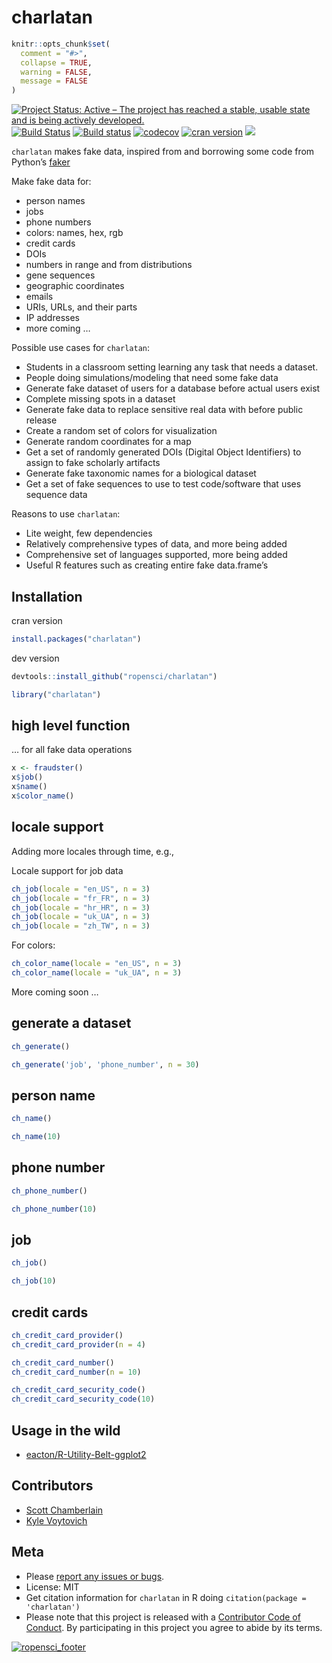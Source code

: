 charlatan
=========

```r
knitr::opts_chunk$set(
  comment = "#>",
  collapse = TRUE,
  warning = FALSE,
  message = FALSE
)
```

[![Project Status: Active – The project has reached a stable, usable state and is being actively developed.](http://www.repostatus.org/badges/latest/active.svg)](http://www.repostatus.org/#active)
[![Build Status](https://travis-ci.org/ropensci/charlatan.svg?branch=master)](https://travis-ci.org/ropensci/charlatan)
[![Build status](https://ci.appveyor.com/api/projects/status/s2r5ltp3kcmxyb49?svg=true)](https://ci.appveyor.com/project/sckott/charlatan)
[![codecov](https://codecov.io/gh/ropensci/charlatan/branch/master/graph/badge.svg)](https://codecov.io/gh/ropensci/charlatan)
[![cran version](https://www.r-pkg.org/badges/version/charlatan)](https://cran.r-project.org/package=charlatan)
[![](https://badges.ropensci.org/94_status.svg)](https://github.com/ropensci/onboarding/issues/94)

`charlatan` makes fake data, inspired from and borrowing some code from Python's [faker](https://github.com/joke2k/faker)

Make fake data for:

* person names
* jobs
* phone numbers
* colors: names, hex, rgb
* credit cards
* DOIs
* numbers in range and from distributions
* gene sequences
* geographic coordinates
* emails
* URIs, URLs, and their parts
* IP addresses
* more coming ...

Possible use cases for `charlatan`:

* Students in a classroom setting learning any task that needs a dataset.
* People doing simulations/modeling that need some fake data
* Generate fake dataset of users for a database before actual users exist
* Complete missing spots in a dataset
* Generate fake data to replace sensitive real data with before public release
* Create a random set of colors for visualization
* Generate random coordinates for a map
* Get a set of randomly generated DOIs (Digital Object Identifiers) to
assign to fake scholarly artifacts
* Generate fake taxonomic names for a biological dataset
* Get a set of fake sequences to use to test code/software that uses
sequence data

Reasons to use `charlatan`:

* Lite weight, few dependencies
* Relatively comprehensive types of data, and more being added
* Comprehensive set of languages supported, more being added
* Useful R features such as creating entire fake data.frame's

## Installation

cran version

```r
install.packages("charlatan")
```

dev version

```r
devtools::install_github("ropensci/charlatan")
```

```r
library("charlatan")
```

## high level function

... for all fake data operations

```r
x <- fraudster()
x$job()
x$name()
x$color_name()
```

## locale support

Adding more locales through time, e.g.,

Locale support for job data

```r
ch_job(locale = "en_US", n = 3)
ch_job(locale = "fr_FR", n = 3)
ch_job(locale = "hr_HR", n = 3)
ch_job(locale = "uk_UA", n = 3)
ch_job(locale = "zh_TW", n = 3)
```

For colors:

```r
ch_color_name(locale = "en_US", n = 3)
ch_color_name(locale = "uk_UA", n = 3)
```

More coming soon ...

## generate a dataset

```r
ch_generate()
```

```r
ch_generate('job', 'phone_number', n = 30)
```


## person name

```r
ch_name()
```

```r
ch_name(10)
```


## phone number

```r
ch_phone_number()
```

```r
ch_phone_number(10)
```

## job

```r
ch_job()
```

```r
ch_job(10)
```

## credit cards

```r
ch_credit_card_provider()
ch_credit_card_provider(n = 4)
```

```r
ch_credit_card_number()
ch_credit_card_number(n = 10)
```

```r
ch_credit_card_security_code()
ch_credit_card_security_code(10)
```

## Usage in the wild

- [eacton/R-Utility-Belt-ggplot2](https://github.com/eacton/R-Utility-Belt-ggplot2/blob/836a6bd303fbfde4a334d351e0d1c63f71c4ec68/furry_dataset.R)


## Contributors

* [Scott Chamberlain](https://github.com/sckott)
* [Kyle Voytovich](https://github.com/kylevoyto)

## Meta

* Please [report any issues or bugs](https://github.com/ropensci/charlatan/issues).
* License: MIT
* Get citation information for `charlatan` in R doing `citation(package = 'charlatan')`
* Please note that this project is released with a [Contributor Code of Conduct](CONDUCT.md).
By participating in this project you agree to abide by its terms.

[![ropensci_footer](https://ropensci.org/public_images/github_footer.png)](https://ropensci.org)
